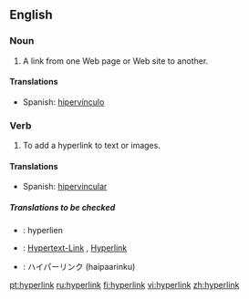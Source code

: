==English==

===Noun===
{{en-noun}}

# A link from one Web page or Web site to another.

====Translations====
{{top}}
{{mid}}
*Spanish: [[hipervínculo]] {{m}}
{{bottom}}

===Verb===
{{en-verb}}

# To add a hyperlink to text or images.

====Translations====
{{top}}
{{mid}}
*Spanish: [[hipervincular]]
{{bottom}}

=====Translations to be checked=====
{{checktrans}}
*{{ttbc|French}}: hyperlien
*{{ttbc|German}}: [[Hypertext-Link]] {{m}}, [[Hyperlink]] {{m}}
*{{ttbc|Japanese}}: ハイパーリンク (haipaarinku)

[[pt:hyperlink]]
[[ru:hyperlink]]
[[fi:hyperlink]]
[[vi:hyperlink]]
[[zh:hyperlink]]
